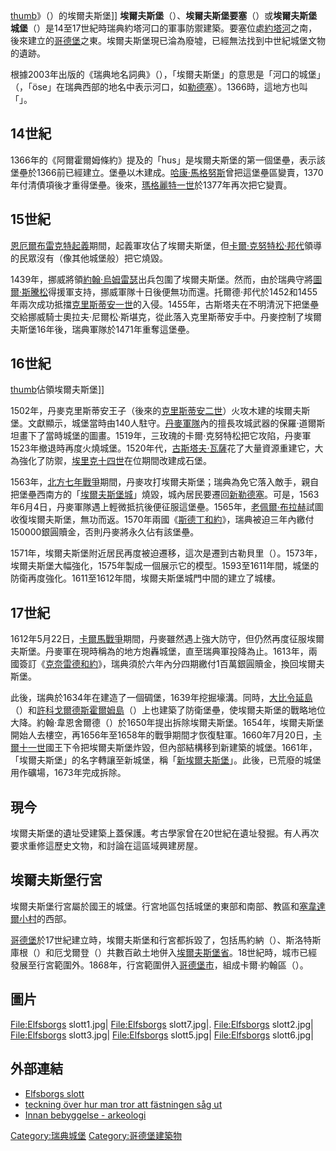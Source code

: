 {{unreferenced|time=2009-08-31T12:16:50+00:00}}
{{otheruses}}
{{Coord|57|41|24|N|11|54|25|E|type:landmark|display=title}}
[[文件:Suecia_3-046_;_Älvsborg.jpg|thumb]]》（{{lang|la|Suecia antiqua et hodierna}}）的埃爾夫斯堡]]
'''埃爾夫斯堡'''（{{lang|sv|'''Älvsborg'''}}）、'''埃爾夫斯堡要塞'''（{{lang|sv|Älvsborgs fästning}}）或'''埃爾夫斯堡城堡'''（{{lang|sv|Älvsborgs slott}}）是14至17世紀時瑞典約塔河口的軍事防禦建築。要塞位處[[約塔河|約塔河]]之南，後來建立的[[哥德堡|哥德堡]]之東。埃爾夫斯堡現已淪為廢墟，已經無法找到中世紀城堡文物的遺跡。

根據2003年出版的《瑞典地名詞典》（{{lang|sv|''Svenskt Ortnamnslexikon''}}），「埃爾夫斯堡」的意思是「河口的城堡」（{{lang|sv|älvöse-borg}}，「öse」在瑞典西部的地名中表示河口，如[[勒德塞|勒德塞]]{{lang|sv|Lödöse}}）。1366時，這地方也叫「{{lang|sv|Eluesborgh}}」。

==14世紀==
1366年的《阿爾霍爾姆條約》提及的「hus」是埃爾夫斯堡的第一個堡壘，表示該堡壘於1366前已經建立。堡壘以木建成。[[哈康·馬格努斯|哈康·馬格努斯]]曾把這堡壘區變賣，1370年付清債項後才重得堡壘。後來，[[瑪格麗特一世|瑪格麗特一世]]於1377年再次把它變賣。

==15世紀==
[[恩厄爾布雷克特起義|恩厄爾布雷克特起義]]期間，起義軍攻佔了埃爾夫斯堡，但[[卡爾八世|卡爾·克努特松·邦代]]領導的民眾沒有（像其他城堡般）把它燒毀。

1439年，挪威將領[[約翰·烏姆雷瑟|約翰·烏姆雷瑟]]出兵包圍了埃爾夫斯堡。然而，由於瑞典守將[[圖爾·斯騰松|圖爾·斯騰松]]得援軍支持，挪威軍隊十日後便無功而還。托爾德·邦代於1452和1455年兩次成功抵擋[[克里斯蒂安一世|克里斯蒂安一世]]的入侵。1455年，古斯塔夫在不明清況下把堡壘交給挪威騎士奧拉夫·尼爾松·斯堪克，從此落入克里斯蒂安手中。丹麥控制了埃爾夫斯堡16年後，瑞典軍隊於1471年重奪這堡壘。

==16世紀==
[[文件:Fredrik_II_conqueres_Älvsborg_1563.jpg|thumb]]佔領埃爾夫斯堡]]

1502年，丹麥克里斯蒂安王子（後來的[[克里斯蒂安二世|克里斯蒂安二世]]）火攻木建的埃爾夫斯堡。文獻顯示，城堡當時由140人駐守。[[丹麥軍隊|丹麥軍隊]]內的擅長攻城武器的保羅·道爾斯坦畫下了當時城堡的圖畫。1519年，三玫瑰的卡爾·克努特松把它攻陷，丹麥軍1523年撤退時再度火燒城堡。1520年代，[[古斯塔夫·瓦薩|古斯塔夫·瓦薩]]花了大量資源重建它，大為強化了防禦，[[埃里克十四世|埃里克十四世]]在位期間改建成石堡。

1563年，[[北方七年戰爭|北方七年戰爭]]期間，丹麥攻打埃爾夫斯堡；瑞典為免它落入敵手，親自把堡壘西南方的「[[埃爾夫斯堡城|埃爾夫斯堡城]]」燒毀，城內居民要遷回[[新勒德塞|新勒德塞]]。可是，1563年6月4日，丹麥軍隊遇上輕微抵抗後便征服這堡壘。1565年，[[老佩爾·布拉赫|老佩爾·布拉赫]]試圖收復埃爾夫斯堡，無功而返。1570年兩國《[[斯德丁和約_(1570年)|斯德丁和約]]》，瑞典被迫三年內繳付150000銀圓贖金，否則丹麥將永久佔有該堡壘。

1571年，埃爾夫斯堡附近居民再度被迫遷移，這次是遷到古勒貝里（{{lang|sv|Gullberg}}）。1573年，埃爾夫斯堡大幅強化，1575年製成一個展示它的模型。1593至1611年間，城堡的防衛再度強化。1611至1612年間，埃爾夫斯堡城門中間的{{lang|sv|Skinnareklippan}}建立了城樓。
{{clr}}

==17世紀==
1612年5月22日，[[卡爾馬戰爭|卡爾馬戰爭]]期間，丹麥雖然遇上強大防守，但仍然再度征服埃爾夫斯堡。丹麥軍在現時稱為{{lang|sv|Sannabacken}}的地方炮轟城堡，直至瑞典軍投降為止。1613年，兩國簽訂《[[克奈雷德和約|克奈雷德和約]]》，瑞典須於六年內分四期繳付1百萬銀圓贖金，換回埃爾夫斯堡。

此後，瑞典於1634年在{{lang|sv|Skinnareklippan}}建造了一個碉堡，1639年挖掘壕溝。同時，[[大比令延島|大比令延島]]（{{lang|sv|Stora Billingen}}）和[[許科戈爾德斯霍爾姆島|許科戈爾德斯霍爾姆島]]（{{lang|sv|Kyrkogårdsholmen}}）上也建築了防衛堡壘，使埃爾夫斯堡的戰略地位大降。約翰·韋恩舍爾德（{{lang|sv|Johan Wärnschiöldh}}）於1650年提出拆除埃爾夫斯堡。1654年，埃爾夫斯堡開始人去樓空，再1656年至1658年的戰爭期間才恢復駐軍。1660年7月20日，[[卡爾十一世|卡爾十一世]]國王下令把埃爾夫斯堡炸毀，但內部結構移到新建築的城堡。1661年，「埃爾夫斯堡」的名字轉讓至新城堡，稱「[[新埃爾夫斯堡|新埃爾夫斯堡]]」。此後，已荒廢的城堡用作礦場，1673年完成拆除。

==現今==
埃爾夫斯堡的遺址受建築上蓋保護。考古學家曾在20世紀在遺址發掘。有人再次要求重修這歷史文物，和討論在這區域興建房屋。

==埃爾夫斯堡行宮==
埃爾夫斯堡行宮屬於國王的城堡。行宮地區包括城堡的東部和南部、{{lang|sv|Örgryte}}教區和[[塞韋達爾小村|塞韋達爾小村]]的西部。

[[哥德堡|哥德堡]]於17世紀建立時，埃爾夫斯堡和行宮都拆毀了，包括馬約納（{{lang|sv|Majorna}}）、斯洛特斯庫根（{{lang|sv|Slottsskogen }}）和厄戈爾登（{{lang|sv|Änggården}}）共數百畝土地併入[[埃爾夫斯堡省|埃爾夫斯堡省]]。18世紀時，城市已經發展至行宮範圍外。1868年，行宮範圍併入[[哥德堡市|哥德堡市]]，組成卡爾·約翰區（{{lang|sv|Carl Johans församling}}）。

==圖片==
<gallery>
File:Elfsborgs slott1.jpg|
File:Elfsborgs slott7.jpg|.
File:Elfsborgs slott2.jpg|
File:Elfsborgs slott3.jpg|
File:Elfsborgs slott5.jpg|
File:Elfsborgs slott6.jpg|
</gallery>

==外部連結==
{{commons|Älfsborg}}
*[http://wadbring.com/historia/sidor/elfsborgs.htm Elfsborgs slott] {{Wayback|url=http://wadbring.com/historia/sidor/elfsborgs.htm |date=20070927033031 }}
*[https://web.archive.org/web/20071009021108/http://www.alvstaden.se/images/articles/alvsborg.jpg teckning över hur man tror att fästningen såg ut]
*[https://web.archive.org/web/20071007000042/http://www.alvstaden.se/nyheter/255/ Innan bebyggelse - arkeologi]

[[Category:瑞典城堡|Category:瑞典城堡]]
[[Category:哥德堡建築物|Category:哥德堡建築物]]